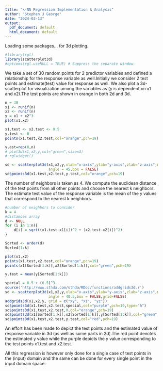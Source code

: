 ---
title: "k-NN Regression Implementation & Analysis"
author: "Stephen J George"
date: "2024-03-13"
output:
  pdf_document: default
  html_document: default
---

Loading some packages...
for 3d plotting.

```{r, setup}
#library(rgl)
library(scatterplot3d)
#options(rgl.useNULL = TRUE) # Suppress the separate window.
```


We take a set of 30 random points for 2 predictor variables and defined a relationship
for the response variable as well.Initially we consider 2 test points and estimate(test) value 
for response as well.
We also plot a 3d-scatterplot for visualization among the variables as (y is dependent
on x1 and x2).The test points are shown in orange in both 2d and 3d.

```{r}
n = 30
x1 <- runif(n)
x2 <- runif(n)
y = x1 + x2^3
plot(x1,x2)

x1.test <- x2.test <- 0.5
y.test <- 0
points(x1.test,x2.test,col="orange",pch=19)

y.est=rep(0,n)
# plot3d(x1,x2,y,col="green",size=3)
# rglwidget()

sd <- scatterplot3d(x1,x2,y,xlab="x-axis",ylab="y-axis",zlab="z-axis",main="k-NN Regression",
                    angle = 45,box = FALSE) 
sd$points3d(x1.test,x2.test,y.test,col="orange",pch=19)
```
The number of neighbors is taken as 4.
We compute the euclidean distance of the test points from all other points
and choose the nearest k neighbors.
The estimate test value of the response variable is the mean of the y values that
correspond to the nearest k neighbors.

```{r}
#number of neighbors to consider
k = 4 
#distances array
d <- NULL
for (i in 1:n){
    d[i] = sqrt((x1.test-x1[i])^2 + (x2.test-x2[i])^2)
}

Sorted <- order(d)
Sorted[1:k]

plot(x1,x2)
points(x1.test,x2.test,col="orange",pch=19)
points(x1[Sorted[1:k]],x2[Sorted[1:k]],col="green",pch=19)

y.test = mean(y[Sorted[1:k]])

special = 0.5 + (0.5)^3
source('http://www.sthda.com/sthda/RDoc/functions/addgrids3d.r')
sd <- scatterplot3d(x1,x2,y,xlab="x-axis",ylab="y-axis",zlab="z-axis",main="k-NN Regression",
                    angle = 40.5,box = FALSE,grid=FALSE) 
addgrids3d(x1,x2,y, grid = c("xy", "xz", "yz"))
sd$points3d(x1.test,x2.test,special,col="purple",pch=19,type="h")
sd$points3d(x1.test,x2.test,0,col="orange",pch=19)
sd$points3d(x1[Sorted[1:k]],x2[Sorted[1:k]],y[Sorted[1:k]],col="green",pch=19)
sd$points3d(x1.test,x2.test,y.test,col="red",pch=19)
```

An effort has been made to depict the test points and the estimated value of response
variable in 3d (as well as some parts in 2d).The red point denotes the estimated y value
while the purple depicts the y value corresponding to the test points x1.test and x2.test.

All this regression is however only done for a single case of test points in the (input) 
domain and the same can be done for every single point in the input domain space.